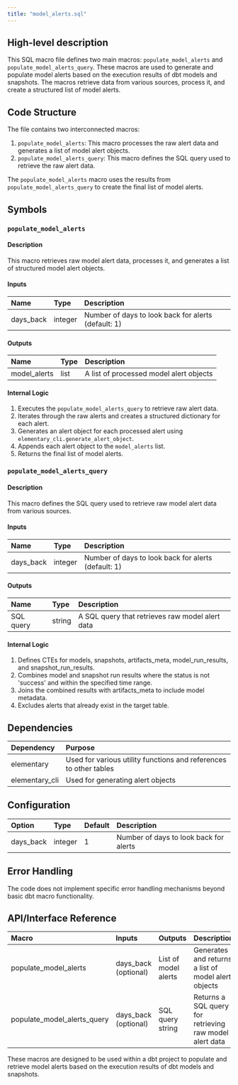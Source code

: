 ```yaml
---
title: "model_alerts.sql"
---
```


## High-level description
This SQL macro file defines two main macros: `populate_model_alerts` and `populate_model_alerts_query`. These macros are used to generate and populate model alerts based on the execution results of dbt models and snapshots. The macros retrieve data from various sources, process it, and create a structured list of model alerts.

## Code Structure
The file contains two interconnected macros:
1. `populate_model_alerts`: This macro processes the raw alert data and generates a list of model alert objects.
2. `populate_model_alerts_query`: This macro defines the SQL query used to retrieve the raw alert data.

The `populate_model_alerts` macro uses the results from `populate_model_alerts_query` to create the final list of model alerts.

## Symbols

### `populate_model_alerts`
#### Description
This macro retrieves raw model alert data, processes it, and generates a list of structured model alert objects.

#### Inputs
| Name | Type | Description |
|:-----|:-----|:------------|
| days_back | integer | Number of days to look back for alerts (default: 1) |

#### Outputs
| Name | Type | Description |
|:-----|:-----|:------------|
| model_alerts | list | A list of processed model alert objects |

#### Internal Logic
1. Executes the `populate_model_alerts_query` to retrieve raw alert data.
2. Iterates through the raw alerts and creates a structured dictionary for each alert.
3. Generates an alert object for each processed alert using `elementary_cli.generate_alert_object`.
4. Appends each alert object to the `model_alerts` list.
5. Returns the final list of model alerts.

### `populate_model_alerts_query`
#### Description
This macro defines the SQL query used to retrieve raw model alert data from various sources.

#### Inputs
| Name | Type | Description |
|:-----|:-----|:------------|
| days_back | integer | Number of days to look back for alerts (default: 1) |

#### Outputs
| Name | Type | Description |
|:-----|:-----|:------------|
| SQL query | string | A SQL query that retrieves raw model alert data |

#### Internal Logic
1. Defines CTEs for models, snapshots, artifacts_meta, model_run_results, and snapshot_run_results.
2. Combines model and snapshot run results where the status is not 'success' and within the specified time range.
3. Joins the combined results with artifacts_meta to include model metadata.
4. Excludes alerts that already exist in the target table.

## Dependencies
| Dependency | Purpose |
|:-----------|:--------|
| elementary | Used for various utility functions and references to other tables |
| elementary_cli | Used for generating alert objects |

## Configuration
| Option | Type | Default | Description |
|:-------|:-----|:--------|:------------|
| days_back | integer | 1 | Number of days to look back for alerts |

## Error Handling
The code does not implement specific error handling mechanisms beyond basic dbt macro functionality.

## API/Interface Reference
| Macro | Inputs | Outputs | Description |
|:------|:-------|:--------|:------------|
| populate_model_alerts | days_back (optional) | List of model alerts | Generates and returns a list of model alert objects |
| populate_model_alerts_query | days_back (optional) | SQL query string | Returns a SQL query for retrieving raw model alert data |

These macros are designed to be used within a dbt project to populate and retrieve model alerts based on the execution results of dbt models and snapshots.